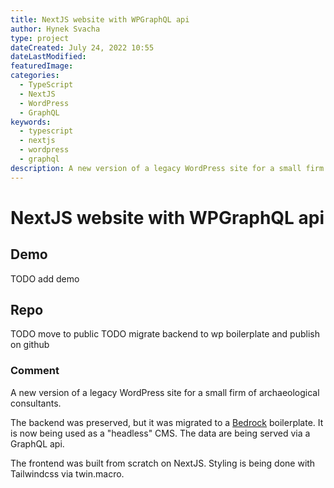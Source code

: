 ```yaml
---
title: NextJS website with WPGraphQL api
author: Hynek Svacha
type: project
dateCreated: July 24, 2022 10:55
dateLastModified:
featuredImage:
categories:
  - TypeScript
  - NextJS
  - WordPress
  - GraphQL
keywords:
  - typescript
  - nextjs
  - wordpress
  - graphql
description: A new version of a legacy WordPress site for a small firm of archaeological consultants. The frontend was built from scratch on NextJS. The backend (CMS), is preserved, but the data are being served via a GraphQL api.
---
```


<MacBookMockup image={mock}/>

# NextJS website with WPGraphQL api

<DevstackItem item="typescript" label="TypeScript" />
<DevstackItem item="nextjs" label="NextJS" />
<DevstackItem item="wordpress" label="WordPress" />
<DevstackItem item="graphql" label="GraphQL" />

## Demo
TODO add demo

## Repo
TODO move to public
TODO migrate backend to wp boilerplate and publish on github

### Comment

A new version of a legacy WordPress site for a small firm of archaeological consultants.

The backend was preserved, but it was migrated to a [Bedrock](https://roots.io/bedrock/) boilerplate. It is now being used as a "headless" CMS. The data are being served via a GraphQL api.

The frontend was built from scratch on NextJS. Styling is being done with Tailwindcss via twin.macro.

